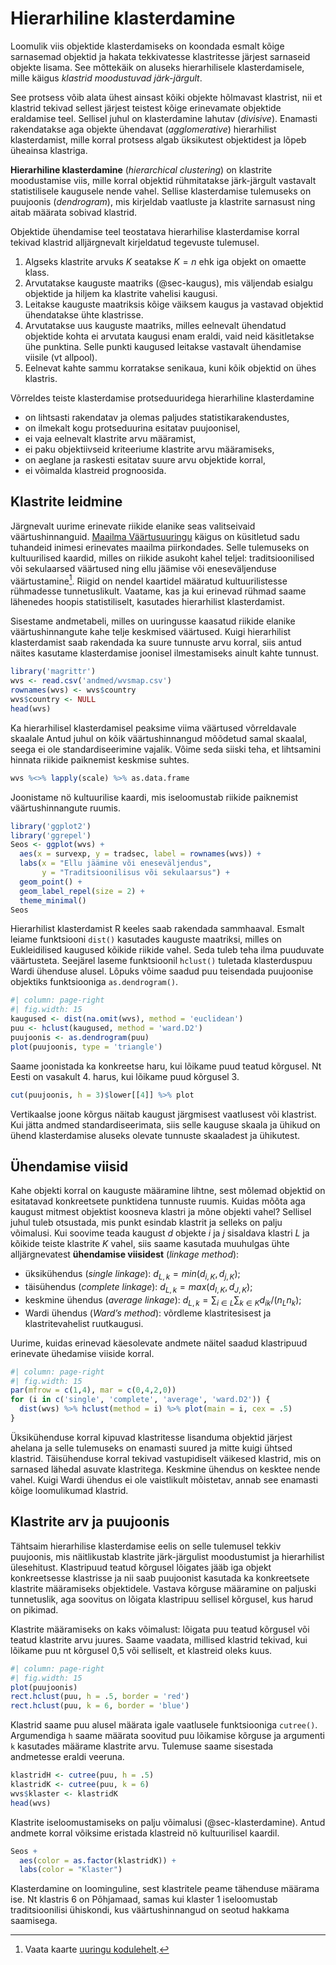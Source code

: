 # Hierarhiline klasterdamine {#sec-hierarhiline}

Loomulik viis objektide klasterdamiseks on koondada esmalt kõige sarnasemad objektid ja hakata tekkivatesse klastritesse järjest sarnaseid objekte lisama. See mõttekäik on aluseks hierarhilisele klasterdamisele, mille käigus *klastrid moodustuvad järk-järgult*. 

See protsess võib alata ühest ainsast kõiki objekte hõlmavast klastrist, nii et klastrid tekivad sellest järjest teistest kõige erinevamate objektide eraldamise teel. Sellisel juhul on klasterdamine lahutav (*divisive*). Enamasti rakendatakse aga objekte ühendavat (*agglomerative*) hierarhilist klasterdamist, mille korral protsess algab üksikutest objektidest ja lõpeb üheainsa klastriga.

::: {.callout-important}
**Hierarhiline klasterdamine** (*hierarchical clustering*) on klastrite moodustamise viis, mille korral objektid rühmitatakse järk-järgult vastavalt statistilisele kaugusele nende vahel. Sellise klasterdamise tulemuseks on puujoonis (*dendrogram*), mis kirjeldab vaatluste ja klastrite sarnasust ning aitab määrata sobivad klastrid.
:::

Objektide ühendamise teel teostatava hierarhilise klasterdamise korral tekivad klastrid alljärgnevalt kirjeldatud tegevuste tulemusel.

1. Algseks klastrite arvuks $K$ seatakse $K = n$ ehk iga objekt on omaette klass.
2. Arvutatakse kauguste maatriks (@sec-kaugus), mis väljendab esialgu objektide ja hiljem ka klastrite vahelisi kaugusi. 
3. Leitakse kauguste maatriksis kõige väiksem kaugus ja vastavad objektid ühendatakse ühte klastrisse.
4. Arvutatakse uus kauguste maatriks, milles eelnevalt ühendatud objektide kohta ei arvutata kaugusi enam eraldi, vaid neid käsitletakse ühe punktina. Selle punkti kaugused leitakse vastavalt ühendamise viisile (vt allpool). 
5. Eelnevat kahte sammu korratakse senikaua, kuni kõik objektid on ühes klastris. 

Võrreldes teiste klasterdamise protseduuridega hierarhiline klasterdamine

+ on lihtsasti rakendatav ja olemas paljudes statistikarakendustes, 
+ on ilmekalt kogu protseduurina esitatav puujoonisel, 
+ ei vaja eelnevalt klastrite arvu määramist, 
- ei paku objektiivseid kriteeriume klastrite arvu määramiseks, 
- on aeglane ja raskesti esitatav suure arvu objektide korral, 
- ei võimalda klastreid prognoosida.

## Klastrite leidmine 

Järgnevalt uurime erinevate riikide elanike seas valitseivaid väärtushinnanguid. [Maailma Väärtusuuringu](https://www.worldvaluessurvey.org) käigus on küsitletud sadu tuhandeid inimesi erinevates maailma piirkondades. Selle tulemuseks on kultuurilised kaardid, milles on riikide asukoht kahel teljel: traditsioonilised või sekulaarsed väärtused ning ellu jäämise või eneseväljenduse väärtustamine^[Vaata kaarte [uuringu kodulehelt](https://www.worldvaluessurvey.org/WVSContents.jsp?CMSID=Findings).]. Riigid on nendel kaartidel määratud kultuurilistesse rühmadesse tunnetuslikult. Vaatame, kas ja kui erinevad rühmad saame lähenedes hoopis statistiliselt, kasutades hierarhilist klasterdamist.

Sisestame andmetabeli, milles on uuringusse kaasatud riikide elanike väärtushinnangute kahe telje keskmised väärtused. Kuigi hierarhilist klasterdamist saab rakendada ka suure tunnuste arvu korral, siis antud näites kasutame klasterdamise joonisel ilmestamiseks ainult kahte tunnust.

```r
library('magrittr')
wvs <- read.csv('andmed/wvsmap.csv')
rownames(wvs) <- wvs$country
wvs$country <- NULL
head(wvs)
```

Ka hierarhilisel klasterdamisel peaksime viima väärtused võrreldavale skaalale Antud juhul on kõik väärtushinnangud mõõdetud samal skaalal, seega ei ole standardiseerimine vajalik. Võime seda siiski teha, et lihtsamini hinnata riikide paiknemist keskmise suhtes.

```r
wvs %<>% lapply(scale) %>% as.data.frame
```

Joonistame nö kultuurilise kaardi, mis iseloomustab riikide paiknemist väärtushinnangute ruumis.

```r
library('ggplot2')
library('ggrepel')
Seos <- ggplot(wvs) + 
  aes(x = survexp, y = tradsec, label = rownames(wvs)) + 
  labs(x = "Ellu jäämine või eneseväljendus", 
       y = "Traditsioonilisus või sekulaarsus") + 
  geom_point() + 
  geom_label_repel(size = 2) + 
  theme_minimal()
Seos
```

Hierarhilist klasterdamist R keeles saab rakendada sammhaaval. Esmalt leiame funktsiooni `dist()` kasutades kauguste maatriksi, milles on Eukleidilised kaugused kõikide riikide vahel. Seda tuleb teha ilma puuduvate väärtusteta. Seejärel laseme funktsioonil `hclust()` tuletada klasterduspuu Wardi ühenduse alusel. Lõpuks võime saadud puu teisendada puujoonise objektiks funktsiooniga `as.dendrogram()`. 

```r
#| column: page-right
#| fig.width: 15
kaugused <- dist(na.omit(wvs), method = 'euclidean')
puu <- hclust(kaugused, method = 'ward.D2')
puujoonis <- as.dendrogram(puu)
plot(puujoonis, type = 'triangle')
```
Saame joonistada ka konkreetse haru, kui lõikame puud teatud kõrgusel. Nt Eesti on vasakult 4. harus, kui lõikame puud kõrgusel 3.

```r
cut(puujoonis, h = 3)$lower[[4]] %>% plot
```

Vertikaalse joone kõrgus näitab kaugust järgmisest vaatlusest või klastrist. Kui jätta andmed standardiseerimata, siis selle kauguse skaala ja ühikud on ühend klasterdamise aluseks olevate tunnuste skaaladest ja ühikutest.

<!--
```r
#| eval: false
library('dendextend')
par(mar = c(12,5,2,2))
plot(puu)
colored_bars(colors = sapply(wvs, function(x) c('black', 'white')[(x > mean(x))+1]), 
             dend = puu, rowLabels = names(wvs), 
             y_shift = -1)
rect.dendrogram(puu, k = 6, lower_rect = -1)
```
-->

## Ühendamise viisid

Kahe objekti korral on kauguste määramine lihtne, sest mõlemad objektid on esitatavad konkreetsete punktidena tunnuste ruumis. Kuidas mõõta aga kaugust mitmest objektist koosneva klastri ja mõne objekti vahel? Sellisel juhul tuleb otsustada, mis punkt esindab klastrit ja selleks on palju võimalusi. Kui soovime teada kaugust $d$ objekte $i$ ja $j$ sisaldava klastri $L$ ja kõikide teiste klastrite $K$ vahel, siis saame kasutada muuhulgas ühte alljärgnevatest **ühendamise viisidest** (*linkage method*):

- üksikühendus (*single linkage*): $d_{L,k} = min(d_{i,K}, d_{j,K})$;
- täisühendus (*complete linkage*): $d_{L,k} = max(d_{I,K}, d_{J,K})$;
- keskmine ühendus (*average linkage*): $d_{L,k} = \sum_{i \in L} \sum_{k \in K} d_{ik} / (n_{L}n_k)$;
- Wardi ühendus (*Ward's method*): võrdleme klastritesisest ja klastritevahelist ruutkaugusi.

Uurime, kuidas erinevad käesolevate andmete näitel saadud klastripuud erinevate ühedamise viiside korral.

```r
#| column: page-right
#| fig.width: 15
par(mfrow = c(1,4), mar = c(0,4,2,0))
for (i in c('single', 'complete', 'average', 'ward.D2')) {
  dist(wvs) %>% hclust(method = i) %>% plot(main = i, cex = .5)
}
```

Üksikühenduse korral kipuvad klastritesse lisanduma objektid järjest ahelana ja selle tulemuseks on enamasti suured ja mitte kuigi ühtsed klastrid. Täisühenduse korral tekivad vastupidiselt väikesed klastrid, mis on sarnased lähedal asuvate klastritega. Keskmine ühendus on kesktee nende vahel. Kuigi Wardi ühendus ei ole vaistlikult mõistetav, annab see enamasti kõige loomulikumad klastrid.

## Klastrite arv ja puujoonis

Tähtsaim hierarhilise klasterdamise eelis on selle tulemusel tekkiv puujoonis, mis näitlikustab klastrite järk-järgulist moodustumist ja hierarhilist ülesehitust. Klastripuud teatud kõrgusel lõigates jääb iga objekt konkreetsesse klastrisse ja nii saab puujoonist kasutada ka konkreetsete klastrite määramiseks objektidele. Vastava kõrguse määramine on paljuski tunnetuslik, aga soovitus on lõigata klastripuu sellisel kõrgusel, kus harud on pikimad.

Klastrite määramiseks on kaks võimalust: lõigata puu teatud kõrgusel või teatud klastrite arvu juures. Saame vaadata, millised klastrid tekivad, kui lõikame puu nt kõrgusel 0,5 või selliselt, et klastreid oleks kuus.

```r
#| column: page-right
#| fig.width: 15
plot(puujoonis)
rect.hclust(puu, h = .5, border = 'red')
rect.hclust(puu, k = 6, border = 'blue')
```

Klastrid saame puu alusel määrata igale vaatlusele funktsiooniga `cutree()`. Argumendiga `h` saame määrata soovitud puu lõikamise kõrguse ja argumenti `k` kasutades määrame klastrite arvu. Tulemuse saame sisestada andmetesse eraldi veeruna.

```r
klastridH <- cutree(puu, h = .5)
klastridK <- cutree(puu, k = 6)
wvs$klaster <- klastridK
head(wvs)
```

Klastrite iseloomustamiseks on palju võimalusi (@sec-klasterdamine). Antud andmete korral võiksime eristada klastreid nö kultuurilisel kaardil.

```r
Seos + 
  aes(color = as.factor(klastridK)) + 
  labs(color = "Klaster")
```

Klasterdamine on loominguline, sest klastritele peame tähenduse määrama ise. Nt klastris 6 on Põhjamaad, samas kui klaster 1 iseloomustab traditsioonilisi ühiskondi, kus väärtushinnangud on seotud hakkama saamisega.